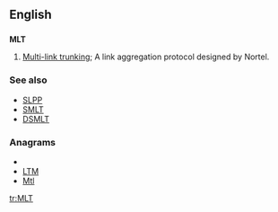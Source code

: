 ==English==
==={{initialism}}===
'''MLT'''

#{{computing}} [[w:Multi-link trunking|Multi-link trunking]]; A link aggregation protocol designed by Nortel.

===See also===
*[[SLPP]]
*[[SMLT]]
*[[DSMLT]]

===Anagrams===
* {{alphagram|lmt}}
* [[LTM#English|LTM]]
* [[Mtl#English|Mtl]]

[[tr:MLT]]